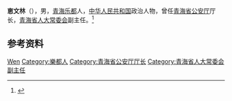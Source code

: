 '''𠅤文林'''（{{bd|1941年|9月}}），男，[[青海|青海]][[乐都|乐都]]人，[[中华人民共和国|中华人民共和国]]政治人物，曾任[[青海省公安厅|青海省公安厅]]厅长，[[青海省人大常委会|青海省人大常委会]]副主任。<ref>{{Cite book|title=中华人民共和国职官志|author=何虎生, 李耀东, 向常福主编|publisher=中国社会出版社|year=2003|isbn=9787800883934|location=北京|pages=}}</ref>

== 参考资料 ==
{{reflist}}

{{中国人物小作品}}

{{Authority control}}
{{DEFAULTSORT:Xi𠅤}}
[[Category:𠅤姓|Wen]]
[[Category:樂都人|Category:樂都人]]
[[Category:青海省公安厅厅长|Category:青海省公安厅厅长]]
[[Category:青海省人大常委会副主任|Category:青海省人大常委会副主任]]